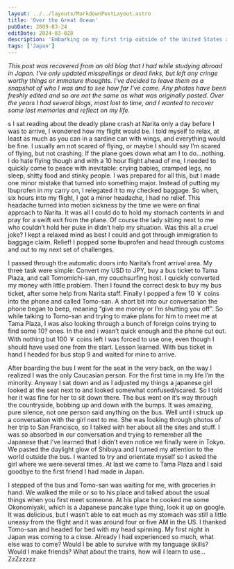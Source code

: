 ```yaml
---
layout: ../../layouts/MarkdownPostLayout.astro
title: 'Over the Great Ocean'
pubDate: 2009-03-24
editDate: 2024-03-028
description: 'Embarking on my first trip outside of the United States and it was to study abroad in Tokyo for 5 months.'
tags: ['Japan']
---
```



_This post was recovered from an old blog that I had while studying abroad in Japan. I've only updated misspellings or dead links, but left any cringe worthy things or immature thoughts. I've decided to leave them as a snapshot of who I was and to see how far I've come. Any photos have been freshly edited and so are not the same as what was originally posted. Over the years I had several blogs, most lost to time, and I wanted to recover some lost memories and reflect on my life._

<DropCap letter='A' />s I sat reading about the deadly plane crash at Narita only a day before I was
to arrive, I wondered how my flight would be. I told myself to relax, at least as much as you can in
a sardine can with wings, and everything would be fine. I usually am not scared of flying, or maybe
I should say I’m scared of flying, but not crashing. If the plane goes down what am I to do…nothing.
I do hate flying though and with a 10 hour flight ahead of me, I needed to quickly come to peace
with inevitable: crying babies, cramped legs, no sleep, shitty food and stinky people. I was
prepared for all this, but I made one minor mistake that turned into something major. Instead of
putting my Ibuprofen in my carry on, I relegated it to my checked baggage. So when, six hours into
my flight, I got a minor headache, I had no relief. This headache turned into motion sickness by the
time we were on final approach to Narita. It was all I could do to hold my stomach contents in and
pray for a swift exit from the plane. Of course the lady sitting next to me who couldn’t hold her
puke in didn’t help my situation. Was this all a cruel joke? I kept a relaxed mind as best I could
and got through immigration to baggage claim. Relief! I popped some Ibuprofen and head through
customs and out to my next set of challenges.

I passed through the automatic doors into Narita’s front arrival area. My three task were simple: Convert my USD to JPY, buy a bus ticket to Tama Plaza, and call Tomomichi-san, my couchsurfing host. I quickly converted my money with little problem. Then I found the correct desk to buy my bus ticket, after some help from Narita staff. Finally I popped a few 10 ￥ coins into the phone and called Tomo-san. A short bit into our conversation the phone began to beep, meaning “give me money or I’m shutting you off”. So while talking to Tomo-san and trying to make plans for him to meet me at Tama Plaza, I was also looking through a bunch of foreign coins trying to find some 10? ones. In the end i wasn’t quick enough and the phone cut out. With nothing but 100 ￥ coins left I was forced to use one, even though I should have used one from the start. Lesson learned. With bus ticket in hand I headed for bus stop 9 and waited for mine to arrive.

After boarding the bus I went for the seat in the very back, on the way I realized I was the only Caucasian person. For the first time in my life I’m the minority. Anyway I sat down and as I adjusted my things a japanese girl looked at the seat next to and looked somewhat confused/scared. So I told her it was fine for her to sit down there. The bus went on it’s way through the countryside, bobbing up and down with the bumps. It was amazing, pure silence, not one person said anything on the bus. Well until i struck up a conversation with the girl next to me. She was looking through photos of her trip to San Francisco, so I talked with her about all the sites and stuff. I was so absorbed in our conversation and trying to remember all the Japanese that I’ve learned that I didn’t even notice we finally were in Tokyo. We pasted the daylight glow of Shibuya and I turned my attention to the world outside the bus. I wanted to try and orientate myself so I asked the girl where we were several times. At last we came to Tama Plaza and I said goodbye to the first friend I had made in Japan.

I stepped of the bus and Tomo-san was waiting for me, with groceries in hand. We walked the mile or so to his place and talked about the usual things when you first meet someone. At his place he cooked me some Okonomiyaki, which is a Japanese pancake type thing, look it up on google. It was delicious, but I wasn’t able to eat much as my stomach was still a little uneasy from the flight and it was around four or five AM in the US. I thanked Tomo-san and headed for bed with my head spinning. My first night in Japan was coming to a close. Already I had experienced so much, what else was to come? Would I be able to survive with my language skills? Would I make friends? What about the trains, how will I learn to use…ZzZzzzzz
